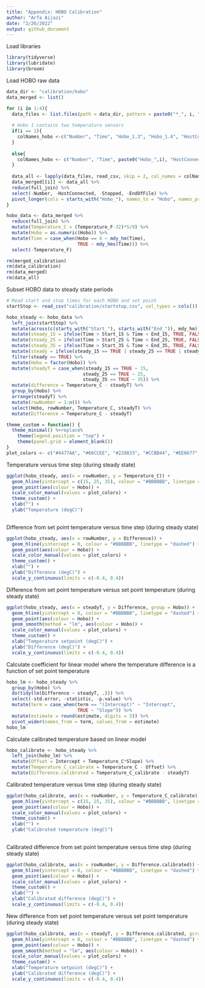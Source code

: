 ```yaml
---
title: "Appendix: HOBO Calibration"
author: "Arfa Aijazi"
date: "2/26/2022"
output: github_document
---
```

Load libraries  
```r
library(tidyverse)
library(lubridate)
library(broom)
```

Load HOBO raw data  
```r
data_dir <- "calibration/hobo"
data_merged <- list()

for (i in 1:4){
  data_files <- list.files(path = data_dir, pattern = paste0("*_", i, ".csv"), full.names = TRUE)
  
  # Hobo 1 contains two temperature sensors
  if(i == 1){
    colNames_hobo <-c("Number", "Time", "Hobo_1.3", "Hobo_1.4", "HostConnected", "Stopped", "EndOfFile")
  }
  
  else{
    colNames_hobo <- c("Number", "Time", paste0("Hobo_",i), "HostConnected", "Stopped", "EndOfFile")
  }
  
  data_all <- lapply(data_files, read_csv, skip = 2, col_names = colNames_hobo, col_types = cols())
  data_merged[[i]] <- data_all %>%
  reduce(full_join) %>%
  select(-Number, -HostConnected, -Stopped, -EndOfFile) %>%
  pivot_longer(cols = starts_with("Hobo_"), names_to = "Hobo", names_prefix = "Hobo_", values_to = "Temperature_F")
}

hobo_data <- data_merged %>%
  reduce(full_join) %>%
  mutate(Temperature_C = (Temperature_F-32)*5/9) %>%
  mutate(Hobo = as.numeric(Hobo)) %>%
  mutate(Time = case_when(Hobo == 4 ~ mdy_hm(Time),
                          TRUE ~ mdy_hms(Time))) %>%
  select(-Temperature_F)

rm(merged_calibration)
rm(data_calibration)
rm(data_merged)
rm(data_all)
```

Subset HOBO data to steady state periods  
```r
# Read start and stop times for each HOBO and set point
startStop <- read_csv("calibration/startstop.csv", col_types = cols())

hobo_steady <- hobo_data %>%
  left_join(startStop) %>%
  mutate(across(c(starts_with("Start_"), starts_with("End_")), mdy_hm)) %>%
  mutate(steady_15 = ifelse(Time > Start_15 & Time < End_15, TRUE, FALSE)) %>%
  mutate(steady_25 = ifelse(Time > Start_25 & Time < End_25, TRUE, FALSE)) %>%
  mutate(steady_35 = ifelse(Time > Start_35 & Time < End_35, TRUE, FALSE)) %>%
  mutate(steady = ifelse(steady_15 == TRUE | steady_25 == TRUE | steady_35 == TRUE, TRUE, FALSE)) %>%
  filter(steady == TRUE) %>%
  mutate(Hobo = factor(Hobo)) %>%
  mutate(steadyT = case_when(steady_15 == TRUE ~ 15,
                            steady_25 == TRUE ~ 25, 
                            steady_35 == TRUE ~ 35)) %>%
  mutate(difference = Temperature_C - steadyT) %>%
  group_by(Hobo) %>%
  arrange(steadyT) %>%
  mutate(rowNumber = 1:n()) %>%
  select(Hobo, rowNumber, Temperature_C, steadyT) %>%
  mutate(Difference = Temperature_C - steadyT)
```
```r
theme_custom = function() {
  theme_minimal() %+replace%
    theme(legend.position = "top") +
    theme(panel.grid = element_blank())
}
plot_colors <- c("#4477AA", "#66CCEE", "#228833", "#CCBB44", "#EE6677", "#AA3377")
```

Temperature versus time step (during steady state)  
```r
ggplot(hobo_steady, aes(x = rowNumber, y = Temperature_C)) + 
  geom_hline(yintercept = c(15, 25, 35), colour = "#BBBBBB", linetype = "dashed") +
  geom_point(aes(colour = Hobo)) +
  scale_color_manual(values = plot_colors) +
  theme_custom() +
  xlab("") +
  ylab("Temperature (degC)")
  
```

Difference from set point temperature versus time step (during steady state)  
```r
ggplot(hobo_steady, aes(x = rowNumber, y = Difference)) + 
  geom_hline(yintercept = 0, colour = "#BBBBBB", linetype = "dashed") +
  geom_point(aes(colour = Hobo)) +
  scale_color_manual(values = plot_colors) +
  theme_custom() +
  xlab("") + 
  ylab("Difference (degC)") +
  scale_y_continuous(limits = c(-0.4, 0.4))

```

Difference from set point temperature versus set point temperature (during steady state)  
```r
ggplot(hobo_steady, aes(x = steadyT, y = Difference, group = Hobo)) +
  geom_hline(yintercept = 0, colour = "#BBBBBB", linetype = "dashed") +
  geom_point(aes(colour = Hobo)) +
  geom_smooth(method = "lm", aes(colour = Hobo)) +
  scale_color_manual(values = plot_colors) +
  theme_custom() +
  xlab("Temperature setpoint (degC)") +
  ylab("Difference (degC)") +
  scale_y_continuous(limits = c(-0.4, 0.4))
```

Calculate coefficient for linear model where the temperature difference is a function of set point temperature  
```r
hobo_lm <- hobo_steady %>%
  group_by(Hobo) %>%
  do(tidy(lm(Difference ~ steadyT, .))) %>%
  select(-std.error, -statistic, -p.value) %>%
  mutate(term = case_when(term == "(Intercept)" ~ "Intercept", 
                          TRUE ~ "Slope")) %>%
  mutate(estimate = round(estimate, digits = 5)) %>%
  pivot_wider(names_from = term, values_from = estimate)
hobo_lm
```

Calculate calibrated temperature based on linear model  
```r
hobo_calibrate <- hobo_steady %>%
  left_join(hobo_lm) %>%
  mutate(Offset = Intercept + Temperature_C*Slope) %>%
  mutate(Temperature_C_calibrate = Temperature_C - Offset) %>%
  mutate(Difference.calibrated = Temperature_C_calibrate - steadyT)
```
Calibrated temperature versus time step (during steady state)  
```r
ggplot(hobo_calibrate, aes(x = rowNumber, y = Temperature_C_calibrate)) + 
  geom_hline(yintercept = c(15, 25, 35), colour = "#BBBBBB", linetype = "dashed") +
  geom_point(aes(colour = Hobo)) +
  scale_color_manual(values = plot_colors) +
  theme_custom() +
  xlab("") +
  ylab("Calibrated temperature (degC)")
  
```

Calibrated difference from set point temperature versus time step (during steady state)  
```r
ggplot(hobo_calibrate, aes(x = rowNumber, y = Difference.calibrated)) +
  geom_hline(yintercept = 0, colour = "#BBBBBB", linetype = "dashed") +
  geom_point(aes(colour = Hobo)) +
  scale_color_manual(values = plot_colors) +
  theme_custom() +
  xlab("") + 
  ylab("Calibrated difference (degC)") +
  scale_y_continuous(limits = c(-0.4, 0.4))

```

New difference from set point temperature versus set point temperature (during steady state)  
```r
ggplot(hobo_calibrate, aes(x = steadyT, y = Difference.calibrated, gcroup = Hobo)) +
  geom_hline(yintercept = 0, colour = "#BBBBBB", linetype = "dashed") +
  geom_point(aes(colour = Hobo)) +
  geom_smooth(method = "lm", aes(colour = Hobo)) +
  scale_color_manual(values = plot_colors) +
  theme_custom() +
  xlab("Temperature setpoint (degC)") +
  ylab("Calibrated difference (degC)") +
  scale_y_continuous(limits = c(-0.4, 0.4))
```